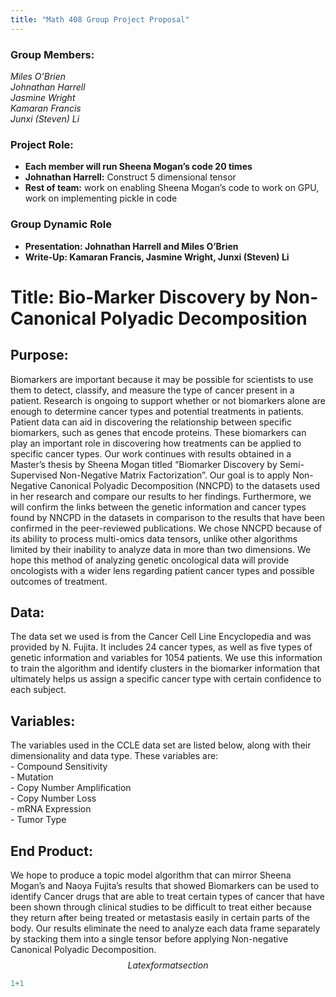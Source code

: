 ```yaml
---
title: "Math 408 Group Project Proposal"
---
```

### Group Members: 
*Miles O’Brien* <br>
*Johnathan Harrell* <br>
*Jasmine Wright* <br>
*Kamaran Francis* <br> 
*Junxi (Steven) Li*

### Project Role: 
- **Each member will run Sheena Mogan’s code 20 times** 
- **Johnathan Harrell:** Construct 5 dimensional tensor
- **Rest of team:** work on enabling Sheena Mogan's code to work on GPU, work on implementing pickle in code

### Group Dynamic Role 
- **Presentation: Johnathan Harrell and Miles O'Brien** 
- **Write-Up: Kamaran Francis, Jasmine Wright, Junxi (Steven) Li**

# Title: Bio-Marker Discovery by Non-Canonical Polyadic Decomposition

## Purpose: 
Biomarkers are important because it may be possible for scientists to use them to detect, classify, and measure the type of cancer present in a patient. Research is ongoing to support whether or not biomarkers alone are enough to determine cancer types and potential treatments in patients. Patient data can aid in discovering the relationship between specific biomarkers, such as genes that encode proteins. These biomarkers can play an important role in discovering how treatments can be applied to specific cancer types. Our work continues with results obtained in a Master’s thesis by Sheena Mogan titled “Biomarker Discovery by Semi-Supervised Non-Negative Matrix Factorization”. Our goal is to apply Non-Negative Canonical Polyadic Decomposition (NNCPD) to the datasets used in her research and compare our results to her findings. Furthermore, we will confirm the links between the genetic information and cancer types found by NNCPD in the datasets in comparison to the results that have been confirmed in the peer-reviewed publications. We chose NNCPD because of its ability to process multi-omics data tensors, unlike other algorithms limited by their inability to analyze data in more than two dimensions. We hope this method of analyzing genetic oncological data will provide oncologists with a wider lens regarding patient cancer types and possible outcomes of treatment.

## Data: 
The data set we used is from the Cancer Cell Line Encyclopedia and was provided by N. Fujita. It includes 24 cancer types, as well as five types of genetic information and variables for 1054 patients. We use this information to train the algorithm and identify clusters in the biomarker information that ultimately helps us assign a specific cancer type with certain confidence to each subject.

## Variables: 
The variables used in the CCLE data set are listed below, along with their dimensionality and data type.
These variables are: <br>
- Compound Sensitivity <br>
- Mutation <br>
- Copy Number Amplification <br>
- Copy Number Loss <br>
- mRNA Expression <br>
- Tumor Type

## End Product: 
We hope to produce a topic model algorithm that can mirror Sheena Mogan’s and Naoya Fujita’s results that showed Biomarkers can be used to identify Cancer drugs that are able to treat certain types of cancer that have been shown through clinical studies to be difficult to treat either because they return after being treated or metastasis easily in certain parts of the body. Our results eliminate the need to analyze each data frame separately by stacking them into a single tensor before applying Non-negative Canonical Polyadic Decomposition.
$$
Latex format section
$$
```python
1+1
```
